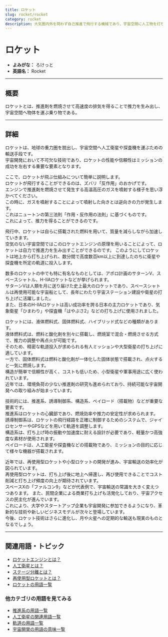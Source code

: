 ```yaml
---
title: ロケット
slug: rocket/rocket
category: rocket
description: 大気圏内外を問わず自己推進で飛行する機械であり、宇宙空間に人工物を打ち上げるための主要手段であるロケットの意味・定義・内容について解説します．
---
```



<Head>
  <script type="application/ld+json">
    {`{
      "@context": "https://schema.org",
      "@type": "DefinedTerm",
      "name": "ロケット",
      "inDefinedTermSet": "https://www.space-portal.org",
      "termCode": "rocket/rocket",
      "description": "大気圏内外を問わず自己推進で飛行する機械であり、宇宙空間に人工物を打ち上げるための主要手段であるロケットの意味・定義・内容について解説します．",
      "url": "https://www.space-portal.org/docs/rocket/rocket"
    }`}
  </script>
</Head>

# ロケット

- **よみがな：** ろけっと  
- **英語名：** Rocket  

---

## 概要

ロケットとは、推進剤を燃焼させて高速度の排気を得ることで推力を生み出し、宇宙空間へ物体を運ぶ乗り物である。

---

## 詳細

ロケットは、地球の重力圏を脱出し、宇宙空間へ人工衛星や探査機を運ぶための輸送手段です。  
宇宙開発において不可欠な技術であり、ロケットの性能や信頼性はミッションの成功を左右する重要な要素となります。  

ここで、ロケットが飛ぶ仕組みについて簡単に説明します。  
ロケットが飛行することができるのは、ズバリ「反作用」のおかげです。  
エンジンで推進剤を燃焼させて発生する高温高圧のガスを噴射する様子を思い浮かべてください。  
この時に、ガスを噴射することによって噴射した向きとは逆向きの力が発生します。  
これはニュートンの第三法則「作用・反作用の法則」に基づくものです。  
これによって、推力を得ることができるのです。  

飛行中、ロケットは自らに搭載された燃料を用いて、質量を減らしながら加速していきます。  
空気のない宇宙空間ではこのロケットエンジンの原理を用いることによって、ロケットは自力で推進力を生み出すことができるのです。
このようにしてロケットは地上から打ち上げられ、数分間で高度数百km以上に到達したのちに衛星や探査機を所定の軌道に投入します。  

数多のロケットの中でも特に有名なものとしては、アポロ計画のサターンV、スペースシャトル、H-IIAロケットなどが挙げられます。  
サターンVは人類を月に送り届けた史上最大のロケットであり、スペースシャトルは再使用可能な宇宙船として、長年にわたり宇宙ステーション建設や衛星の打ち上げに活躍しました。  
また、日本のH-IIAロケットは高い成功率を誇る日本の主力ロケットであり、気象衛星「ひまわり」や探査機「はやぶさ2」などの打ち上げに使用されました。

ロケットには、液体燃料式、固体燃料式、ハイブリッド式などの種類があります。  
液体燃料式は、燃料と酸化剤を別々に搭載し、燃焼室で混合・燃焼させる方式で、推力の調整や再点火が可能です。  
そのため、精密な軌道投入が求められる有人ミッションや大型衛星の打ち上げに適しています。  
一方で、固体燃料式は燃料と酸化剤が一体化した固体状態で搭載され、点火すると一気に燃焼します。  
構造が簡単で信頼性が高く、コストも低いため、小型衛星や軍事用途に広く使われています。  
近年では、環境負荷の少ない推進剤の研究も進められており、持続可能な宇宙開発への取り組みが始まっています。  

技術的には、推進系、誘導制御系、構造系、ペイロード（搭載物）などが重要な要素です。  
推進系はロケットの心臓部であり、燃焼効率や推力の安定性が求められます。  
誘導制御系は、ロケットの飛行経路を正確に制御するためのシステムで、ジャイロセンサーやGPSなどを用いて軌道を調整します。  
構造系は、打ち上げ時の振動や加速度に耐える設計が必要であり、軽量かつ高強度な素材が使用されます。  
ペイロードは、人工衛星や探査機などの搭載物であり、ミッションの目的に応じて様々な機器が搭載されます。

近年では、再使用型ロケットや小型ロケットの開発が進み、宇宙輸送の効率化が図られています。  
再使用型ロケットは、打ち上げ後に地上へ帰還し、再び使用できることでコスト削減と打ち上げ頻度の向上が期待されています。  
スペースXの「ファルコン9」などが代表例で、宇宙輸送の常識を大きく変えつつあります。
また、民間企業による商業打ち上げも活発化しており、宇宙アクセスの民主化が進んでいます。  
これにより、大学やスタートアップ企業も宇宙開発に参加できるようになり、革新的な技術や新しいビジネスモデルが次々と登場しています。  
今後、ロケット技術はさらに進化し、月や火星への定期的な輸送も現実のものとなるでしょう。  

---

## 関連用語・トピック

- [ロケットエンジンとは？](/rocket/propulsion/rocket-engine)
- [人工衛星とは？](/satellite/satellite)
- [ステージ分離とは？](/rocket/system/staging)
- [再使用型ロケットとは？](/rocket/type/reusable-rocket)
- [ロケットの用語一覧](/category/rocket)

### 他カテゴリの用語を見てみる
- [推進系の用語一覧](/category/propulsion)
- [人工衛星の関連用語一覧](/category/satellite)
- [軌道の用語一覧](/category/orbit)
- [宇宙開発の用語の意味一覧](/category/glossary) 
